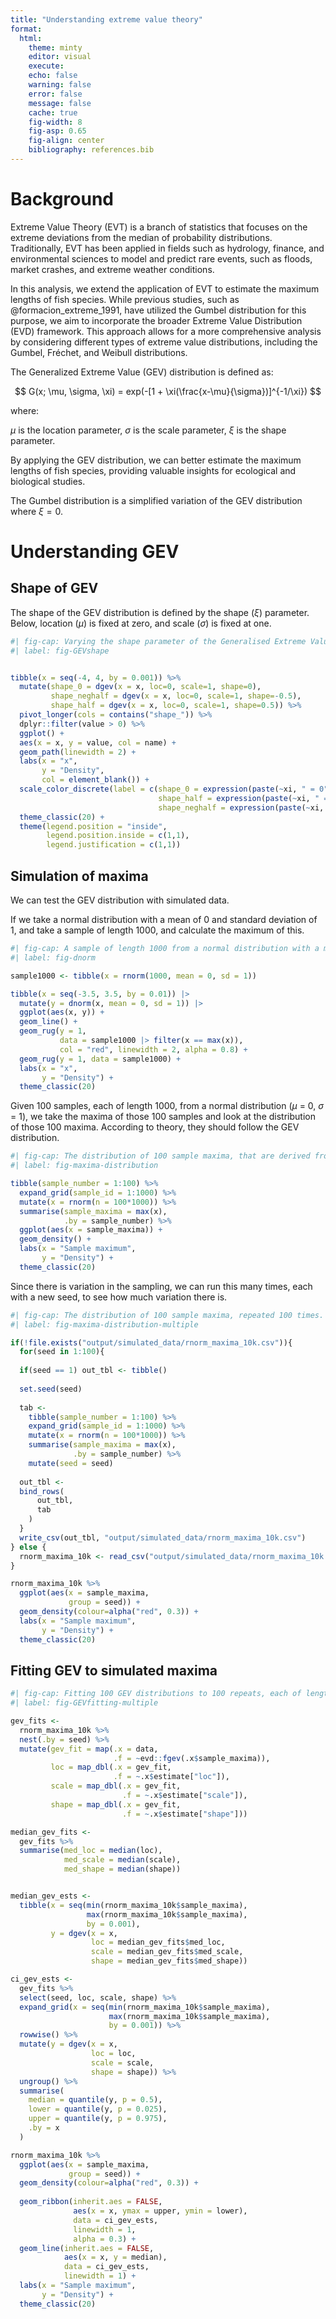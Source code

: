 ```yaml
---
title: "Understanding extreme value theory" 
format: 
  html: 
    theme: minty 
    editor: visual 
    execute: 
    echo: false 
    warning: false 
    error: false 
    message: false 
    cache: true
    fig-width: 8
    fig-asp: 0.65
    fig-align: center
    bibliography: references.bib 
---
```


# Background

Extreme Value Theory (EVT) is a branch of statistics that focuses on the extreme deviations from the median of probability distributions. Traditionally, EVT has been applied in fields such as hydrology, finance, and environmental sciences to model and predict rare events, such as floods, market crashes, and extreme weather conditions.

In this analysis, we extend the application of EVT to estimate the maximum lengths of fish species. While previous studies, such as @formacion_extreme_1991, have utilized the Gumbel distribution for this purpose, we aim to incorporate the broader Extreme Value Distribution (EVD) framework. This approach allows for a more comprehensive analysis by considering different types of extreme value distributions, including the Gumbel, Fréchet, and Weibull distributions.

The Generalized Extreme Value (GEV) distribution is defined as:

$$
G(x; \mu, \sigma, \xi) = exp(-[1 + \xi(\frac{x-\mu}{\sigma})]^{-1/\xi})
$$

where:

$\mu$ is the location parameter, $\sigma$ is the scale parameter, $\xi$ is the shape parameter.

By applying the GEV distribution, we can better estimate the maximum lengths of fish species, providing valuable insights for ecological and biological studies.

The Gumbel distribution is a simplified variation of the GEV distribution where $\xi = 0$.

# Understanding GEV

## Shape of GEV

The shape of the GEV distribution is defined by the shape ($\xi$) parameter. Below, location ($\mu$) is fixed at zero, and scale ($\sigma$) is fixed at one.

```r
#| fig-cap: Varying the shape parameter of the Generalised Extreme Value (GEV) distribution. The location and scale parameters are fixed at 0 and 1, respectively.
#| label: fig-GEVshape


tibble(x = seq(-4, 4, by = 0.001)) %>% 
  mutate(shape_0 = dgev(x = x, loc=0, scale=1, shape=0),
         shape_neghalf = dgev(x = x, loc=0, scale=1, shape=-0.5),
         shape_half = dgev(x = x, loc=0, scale=1, shape=0.5)) %>% 
  pivot_longer(cols = contains("shape_")) %>% 
  dplyr::filter(value > 0) %>% 
  ggplot() +
  aes(x = x, y = value, col = name) +
  geom_path(linewidth = 2) +
  labs(x = "x", 
       y = "Density", 
       col = element_blank()) +
  scale_color_discrete(label = c(shape_0 = expression(paste(~xi, " = 0")),
                                 shape_half = expression(paste(~xi, " = 1/2")),
                                 shape_neghalf = expression(paste(~xi, " = -1/2")))) +
  theme_classic(20) +
  theme(legend.position = "inside",
        legend.position.inside = c(1,1), 
        legend.justification = c(1,1))


```

## Simulation of maxima

We can test the GEV distribution with simulated data.

If we take a normal distribution with a mean of 0 and standard deviation of 1, and take a sample of length 1000, and calculate the maximum of this.

```r
#| fig-cap: A sample of length 1000 from a normal distribution with a mean of 0 and standard deviation of 1. The sampled values are indicated as the vertical lines along the x-axis, the maximum of this sample is indicated in red.
#| label: fig-dnorm

sample1000 <- tibble(x = rnorm(1000, mean = 0, sd = 1))

tibble(x = seq(-3.5, 3.5, by = 0.01)) |> 
  mutate(y = dnorm(x, mean = 0, sd = 1)) |> 
  ggplot(aes(x, y)) +
  geom_line() +
  geom_rug(y = 1, 
           data = sample1000 |> filter(x == max(x)), 
           col = "red", linewidth = 2, alpha = 0.8) +
  geom_rug(y = 1, data = sample1000) +
  labs(x = "x", 
       y = "Density") +
  theme_classic(20)

```

Given 100 samples, each of length 1000, from a normal distribution ($\mu$ = 0, $\sigma$ = 1), we take the maxima of those 100 samples and look at the distribution of those 100 maxima. According to theory, they should follow the GEV distribution.

```r
#| fig-cap: The distribution of 100 sample maxima, that are derived from 100 samples of length 1000 from a normal distribution with a mean and standard deviation of 0 and 1, respectively.
#| label: fig-maxima-distribution

tibble(sample_number = 1:100) %>%
  expand_grid(sample_id = 1:1000) %>% 
  mutate(x = rnorm(n = 100*1000)) %>% 
  summarise(sample_maxima = max(x), 
            .by = sample_number) %>% 
  ggplot(aes(x = sample_maxima)) +
  geom_density() +
  labs(x = "Sample maximum", 
       y = "Density") +
  theme_classic(20)

```

Since there is variation in the sampling, we can run this many times, each with a new seed, to see how much variation there is.

```r
#| fig-cap: The distribution of 100 sample maxima, repeated 100 times. 
#| label: fig-maxima-distribution-multiple

if(!file.exists("output/simulated_data/rnorm_maxima_10k.csv")){
  for(seed in 1:100){
  
  if(seed == 1) out_tbl <- tibble()
  
  set.seed(seed)
  
  tab <- 
    tibble(sample_number = 1:100) %>%
    expand_grid(sample_id = 1:1000) %>% 
    mutate(x = rnorm(n = 100*1000)) %>% 
    summarise(sample_maxima = max(x), 
              .by = sample_number) %>% 
    mutate(seed = seed)
  
  out_tbl <- 
  bind_rows(
      out_tbl, 
      tab
    )  
  } 
  write_csv(out_tbl, "output/simulated_data/rnorm_maxima_10k.csv")
} else {
  rnorm_maxima_10k <- read_csv("output/simulated_data/rnorm_maxima_10k.csv")
}

rnorm_maxima_10k %>% 
  ggplot(aes(x = sample_maxima, 
             group = seed)) +
  geom_density(colour=alpha("red", 0.3)) +
  labs(x = "Sample maximum", 
       y = "Density") +
  theme_classic(20)

```

## Fitting GEV to simulated maxima

```r
#| fig-cap: Fitting 100 GEV distributions to 100 repeats, each of length 100 sample maxima. 
#| label: fig-GEVfitting-multiple

gev_fits <- 
  rnorm_maxima_10k %>% 
  nest(.by = seed) %>% 
  mutate(gev_fit = map(.x = data, 
                       .f = ~evd::fgev(.x$sample_maxima)), 
         loc = map_dbl(.x = gev_fit,
                       .f = ~.x$estimate["loc"]),
         scale = map_dbl(.x = gev_fit,
                         .f = ~.x$estimate["scale"]),
         shape = map_dbl(.x = gev_fit,
                         .f = ~.x$estimate["shape"])) 

median_gev_fits <-
  gev_fits %>% 
  summarise(med_loc = median(loc), 
            med_scale = median(scale), 
            med_shape = median(shape))


median_gev_ests <- 
  tibble(x = seq(min(rnorm_maxima_10k$sample_maxima), 
                 max(rnorm_maxima_10k$sample_maxima), 
                 by = 0.001), 
         y = dgev(x = x, 
                  loc = median_gev_fits$med_loc, 
                  scale = median_gev_fits$med_scale,
                  shape = median_gev_fits$med_shape))

ci_gev_ests <- 
  gev_fits %>% 
  select(seed, loc, scale, shape) %>% 
  expand_grid(x = seq(min(rnorm_maxima_10k$sample_maxima), 
                      max(rnorm_maxima_10k$sample_maxima), 
                      by = 0.001)) %>% 
  rowwise() %>%
  mutate(y = dgev(x = x, 
                  loc = loc, 
                  scale = scale,
                  shape = shape)) %>% 
  ungroup() %>% 
  summarise(
    median = quantile(y, p = 0.5),
    lower = quantile(y, p = 0.025),
    upper = quantile(y, p = 0.975), 
    .by = x
  )

rnorm_maxima_10k %>% 
  ggplot(aes(x = sample_maxima, 
             group = seed)) +
  geom_density(colour=alpha("red", 0.3)) +
  
  geom_ribbon(inherit.aes = FALSE, 
              aes(x = x, ymax = upper, ymin = lower), 
              data = ci_gev_ests, 
              linewidth = 1, 
              alpha = 0.3) +
  geom_line(inherit.aes = FALSE, 
            aes(x = x, y = median), 
            data = ci_gev_ests, 
            linewidth = 1) +
  labs(x = "Sample maximum", 
       y = "Density") +
  theme_classic(20)

```
